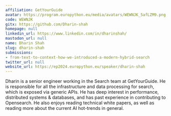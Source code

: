 ```yaml
---
affiliation: GetYourGuide
avatar: https://program.europython.eu/media/avatars/WEWNJK_5afLZM9.png
code: WEWNJK
gitx: https://github.com/Dharin-shah
homepage: null
linkedin_url: https://www.linkedin.com/in/dharinshah/
mastodon_url: null
name: Dharin Shah
slug: dharin-shah
submissions:
- from-text-to-context-how-we-introduced-a-modern-hybrid-search
twitter_url: null
website_url: https://ep2024.europython.eu/speaker/dharin-shah
---
```


Dharin is a senior engineer working in the Search team at GetYourGuide. He is responsible for all the infrastructure and data processing for search, which is exposed via generic APIs. He has deep interest in performance, distributed systems & databases, and has past experience in contributing to Opensearch. He also enjoys reading technical white papers, as well as reading more about the current AI hot-trends in general.
